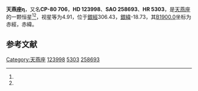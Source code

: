 {{Starbox begin
| name = 天燕座η
}}
{{Starbox observe
| epoch = [[J2000.0|J2000.0]]
| constell = [[天燕座|天燕座]]<ref name=SIMBAD>{{cite web
 | url=http://simbad.u-strasbg.fr/simbad/sim-id?Ident=HR+5303
 | title=Pulsating variable Star
 | publisher=Centre de Données astronomiques de Strasbourg
 | work=SIMBAD
 | accessdate=2012-07-13
 | archive-date=2016-03-19
 | archive-url=https://web.archive.org/web/20160319042238/http://simbad.u-strasbg.fr/simbad/sim-id?Ident=HR+5303
 | dead-url=no
 }}</ref><ref name=DATA>{{cite web
 | url=http://vizier.u-strasbg.fr/viz-bin/VizieR-5?-out.add=.&-source=5050&-corr=PK=HR&-out.max=9999&HR=5303
 | title=VizieR Detailed Page
 | accessdate=2012-07-13
 | archive-date=2021-04-04
 | archive-url=https://web.archive.org/web/20210404170641/http://vizier.u-strasbg.fr/viz-bin/VizieR-5?-out.add=.&-source=5050&-corr=PK%3DHR&-out.max=9999&HR=5303
 | dead-url=no
 }}</ref>
| 星官 = 
| ra = {{RA|14|18|13.8}}<ref name=SIMBAD /><ref name=DATA />
| dec = {{DEC|-81|0|28}}<ref name=SIMBAD /><ref name=DATA />
| appmag_v = 4.91<ref name=SIMBAD /><ref name=DATA />
}}
{{Starbox character
| class = A2m<ref name=SIMBAD /><ref name=DATA />
| b-v = 0.25<ref name=SIMBAD /><ref name=DATA />
| u-b = 0.11<ref name=SIMBAD /><ref name=DATA />
| r-i = <ref name=SIMBAD /><ref name=DATA />
| variable = 
}}
{{Starbox astrometry
| radial_v = 0.11
| prop_mo_ra = -9
| parallax = 
| p_error = 
}}
{{Starbox catalog
| names =CP-80 706，[[SAO星表|SAO]] 258693，[[HD星表|HD]] 123998，[[HR星表|HR]] 5303}}
{{Starbox reference |Simbad=HR+5303}}
{{Starbox end}}

'''天燕座η'''，又名'''CP-80 706'''，'''HD 123998'''、'''SAO 258693'''、'''HR 5303'''，是[[天燕座|天燕座]]的一颗恒星<ref name=SIMBAD /><ref name=DATA />，视星等为4.91，位于[[銀道座標系|銀經]]306.43，[[銀道座標系|銀緯]]-18.73，其[[B1900.0|B1900.0]]坐标为赤經{{RA|14|5|39.5}}，赤緯{{DEC|-80|-18.73|20}}。

== 参考文献 ==
{{reflist}}

{{star-stub}}

{{天燕座恒星}}
[[Category:天燕座|Category:天燕座]]
[[Category:HD和HDE天體|123998]]
[[Category:HR天體|5303]]
[[Category:SAO天體|258693]]